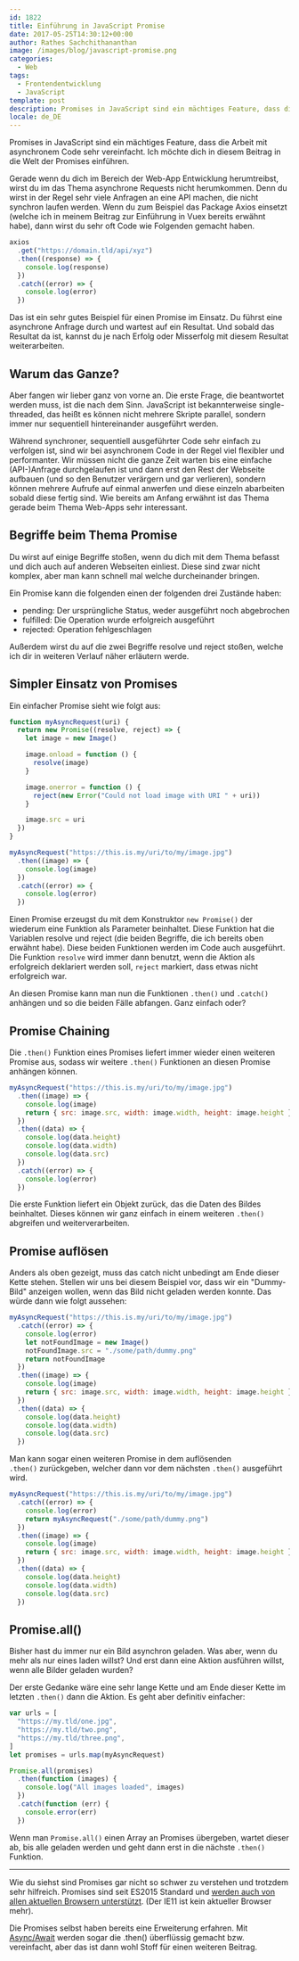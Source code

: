 ```yaml
---
id: 1822
title: Einführung in JavaScript Promise
date: 2017-05-25T14:30:12+00:00
author: Rathes Sachchithananthan
image: /images/blog/javascript-promise.png
categories:
  - Web
tags:
  - Frontendentwicklung
  - JavaScript
template: post
description: Promises in JavaScript sind ein mächtiges Feature, dass die Arbeit mit asynchronem Code sehr vereinfacht. Ich möchte dich in diesem Beitrag in die Welt der Promises einführen.
locale: de_DE
---
```


Promises in JavaScript sind ein mächtiges Feature, dass die Arbeit mit asynchronem Code sehr vereinfacht. Ich möchte dich in diesem Beitrag in die Welt der Promises einführen.

Gerade wenn du dich im Bereich der Web-App Entwicklung herumtreibst, wirst du im das Thema asynchrone Requests nicht herumkommen. Denn du wirst in der Regel sehr viele Anfragen an eine API machen, die nicht synchron laufen werden. Wenn du zum Beispiel das Package Axios einsetzt (welche ich in meinem Beitrag zur Einführung in Vuex bereits erwähnt habe), dann wirst du sehr oft Code wie Folgenden gemacht haben.

```javascript
axios
  .get("https://domain.tld/api/xyz")
  .then((response) => {
    console.log(response)
  })
  .catch((error) => {
    console.log(error)
  })
```

Das ist ein sehr gutes Beispiel für einen Promise im Einsatz. Du führst eine asynchrone Anfrage durch und wartest auf ein Resultat. Und sobald das Resultat da ist, kannst du je nach Erfolg oder Misserfolg mit diesem Resultat weiterarbeiten.

## Warum das Ganze?

Aber fangen wir lieber ganz von vorne an. Die erste Frage, die beantwortet werden muss, ist die nach dem Sinn. JavaScript ist bekannterweise single-threaded, das heißt es können nicht mehrere Skripte parallel, sondern immer nur sequentiell hintereinander ausgeführt werden.

Während synchroner, sequentiell ausgeführter Code sehr einfach zu verfolgen ist, sind wir bei asynchronem Code in der Regel viel flexibler und performanter. Wir müssen nicht die ganze Zeit warten bis eine einfache (API-)Anfrage durchgelaufen ist und dann erst den Rest der Webseite aufbauen (und so den Benutzer verärgern und gar verlieren), sondern können mehrere Aufrufe auf einmal anwerfen und diese einzeln abarbeiten sobald diese fertig sind. Wie bereits am Anfang erwähnt ist das Thema gerade beim Thema Web-Apps sehr interessant.

## Begriffe beim Thema Promise

Du wirst auf einige Begriffe stoßen, wenn du dich mit dem Thema befasst und dich auch auf anderen Webseiten einliest. Diese sind zwar nicht komplex, aber man kann schnell mal welche durcheinander bringen.

Ein Promise kann die folgenden einen der folgenden drei Zustände haben:

- pending: Der ursprüngliche Status, weder ausgeführt noch abgebrochen
- fulfilled: Die Operation wurde erfolgreich ausgeführt
- rejected: Operation fehlgeschlagen

Außerdem wirst du auf die zwei Begriffe resolve und reject stoßen, welche ich dir in weiteren Verlauf näher erläutern werde.

## Simpler Einsatz von Promises

Ein einfacher Promise sieht wie folgt aus:

```javascript
function myAsyncRequest(uri) {
  return new Promise((resolve, reject) => {
    let image = new Image()

    image.onload = function () {
      resolve(image)
    }

    image.onerror = function () {
      reject(new Error("Could not load image with URI " + uri))
    }

    image.src = uri
  })
}

myAsyncRequest("https://this.is.my/uri/to/my/image.jpg")
  .then((image) => {
    console.log(image)
  })
  .catch((error) => {
    console.log(error)
  })
```

Einen Promise erzeugst du mit dem Konstruktor `new Promise()` der wiederum eine Funktion als Parameter beinhaltet. Diese Funktion hat die Variablen resolve und reject (die beiden Begriffe, die ich bereits oben erwähnt habe). Diese beiden Funktionen werden im Code auch ausgeführt. Die Funktion `resolve` wird immer dann benutzt, wenn die Aktion als erfolgreich deklariert werden soll, `reject` markiert, dass etwas nicht erfolgreich war.

An diesen Promise kann man nun die Funktionen `.then()` und `.catch()` anhängen und so die beiden Fälle abfangen. Ganz einfach oder?

## Promise Chaining

Die `.then()` Funktion eines Promises liefert immer wieder einen weiteren Promise aus, sodass wir weitere `.then()` Funktionen an diesen Promise anhängen können.

```javascript
myAsyncRequest("https://this.is.my/uri/to/my/image.jpg")
  .then((image) => {
    console.log(image)
    return { src: image.src, width: image.width, height: image.height }
  })
  .then((data) => {
    console.log(data.height)
    console.log(data.width)
    console.log(data.src)
  })
  .catch((error) => {
    console.log(error)
  })
```

Die erste Funktion liefert ein Objekt zurück, das die Daten des Bildes beinhaltet. Dieses können wir ganz einfach in einem weiteren `.then()` abgreifen und weiterverarbeiten.

## Promise auflösen

Anders als oben gezeigt, muss das catch nicht unbedingt am Ende dieser Kette stehen. Stellen wir uns bei diesem Beispiel vor, dass wir ein "Dummy-Bild" anzeigen wollen, wenn das Bild nicht geladen werden konnte. Das würde dann wie folgt aussehen:

```javascript
myAsyncRequest("https://this.is.my/uri/to/my/image.jpg")
  .catch((error) => {
    console.log(error)
    let notFoundImage = new Image()
    notFoundImage.src = "./some/path/dummy.png"
    return notFoundImage
  })
  .then((image) => {
    console.log(image)
    return { src: image.src, width: image.width, height: image.height }
  })
  .then((data) => {
    console.log(data.height)
    console.log(data.width)
    console.log(data.src)
  })
```

Man kann sogar einen weiteren Promise in dem auflösenden `.then()` zurückgeben, welcher dann vor dem nächsten `.then()` ausgeführt wird.

```javascript
myAsyncRequest("https://this.is.my/uri/to/my/image.jpg")
  .catch((error) => {
    console.log(error)
    return myAsyncRequest("./some/path/dummy.png")
  })
  .then((image) => {
    console.log(image)
    return { src: image.src, width: image.width, height: image.height }
  })
  .then((data) => {
    console.log(data.height)
    console.log(data.width)
    console.log(data.src)
  })
```

## Promise.all()

Bisher hast du immer nur ein Bild asynchron geladen. Was aber, wenn du mehr als nur eines laden willst? Und erst dann eine Aktion ausführen willst, wenn alle Bilder geladen wurden?

Der erste Gedanke wäre eine sehr lange Kette und am Ende dieser Kette im letzten `.then()` dann die Aktion. Es geht aber definitiv einfacher:

```javascript
var urls = [
  "https://my.tld/one.jpg",
  "https://my.tld/two.png",
  "https://my.tld/three.png",
]
let promises = urls.map(myAsyncRequest)

Promise.all(promises)
  .then(function (images) {
    console.log("All images loaded", images)
  })
  .catch(function (err) {
    console.error(err)
  })
```

Wenn man `Promise.all()` einen Array an Promises übergeben, wartet dieser ab, bis alle geladen werden und geht dann erst in die nächste `.then()` Funktion.

---

Wie du siehst sind Promises gar nicht so schwer zu verstehen und trotzdem sehr hilfreich. Promises sind seit ES2015 Standard und [werden auch von allen aktuellen Browsern unterstützt](https://caniuse.com/#feat=promises). (Der IE11 ist kein aktueller Browser mehr).

Die Promises selbst haben bereits eine Erweiterung erfahren. Mit [Async/Await](https://developers.google.com/web/fundamentals/getting-started/primers/async-functions) werden sogar die .then() überflüssig gemacht bzw. vereinfacht, aber das ist dann wohl Stoff für einen weiteren Beitrag.
